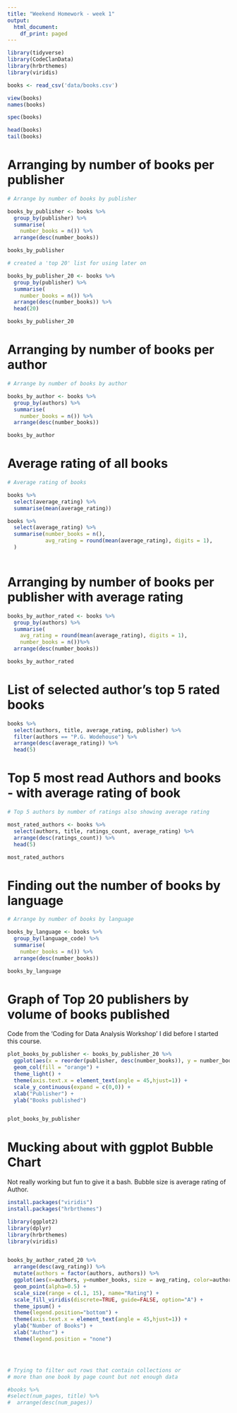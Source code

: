 ```yaml
---
title: "Weekend Homework - week 1"
output:
  html_document:
    df_print: paged
---
```


```r
library(tidyverse)
library(CodeClanData)
library(hrbrthemes)
library(viridis)

books <- read_csv('data/books.csv')

view(books)
names(books)
```

```r
spec(books)

head(books)
tail(books)
```


# Arranging by number of books per publisher


```r
# Arrange by number of books by publisher

books_by_publisher <- books %>% 
  group_by(publisher) %>% 
  summarise(
    number_books = n()) %>% 
  arrange(desc(number_books))

books_by_publisher

# created a 'top 20' list for using later on

books_by_publisher_20 <- books %>% 
  group_by(publisher) %>% 
  summarise(
    number_books = n()) %>% 
  arrange(desc(number_books)) %>% 
  head(20)

books_by_publisher_20


```
# Arranging by number of books per author

```r
# Arrange by number of books by author

books_by_author <- books %>% 
  group_by(authors) %>% 
  summarise(
    number_books = n()) %>% 
  arrange(desc(number_books))

books_by_author
```
# Average rating of all books

```r

# Average rating of books

books %>% 
  select(average_rating) %>% 
  summarise(mean(average_rating))

books %>% 
  select(average_rating) %>% 
  summarise(number_books = n(),
            avg_rating = round(mean(average_rating), digits = 1),
  ) 
  

```
# Arranging by number of books per publisher with average rating

```r
books_by_author_rated <- books %>% 
  group_by(authors) %>% 
  summarise(
    avg_rating = round(mean(average_rating), digits = 1),
    number_books = n())%>% 
  arrange(desc(number_books))

books_by_author_rated
```
# List of selected author's top 5 rated books

```r
books %>% 
  select(authors, title, average_rating, publisher) %>% 
  filter(authors == "P.G. Wodehouse") %>% 
  arrange(desc(average_rating)) %>% 
  head(5)

```
# Top 5 most read Authors and books - with average rating of book

```r
# Top 5 authors by number of ratings also showing average rating

most_rated_authors <- books %>% 
  select(authors, title, ratings_count, average_rating) %>% 
  arrange(desc(ratings_count)) %>% 
  head(5)

most_rated_authors

```

# Finding out the number of books by language

```r
# Arrange by number of books by language

books_by_language <- books %>% 
  group_by(language_code) %>% 
  summarise(
    number_books = n()) %>% 
  arrange(desc(number_books))

books_by_language
```



# Graph of Top 20 publishers by volume of books published

Code from the 'Coding for Data Analysis Workshop' I did before I started this course.


```r

plot_books_by_publisher <- books_by_publisher_20 %>%
  ggplot(aes(x = reorder(publisher, desc(number_books)), y = number_books)) +
  geom_col(fill = "orange") + 
  theme_light() +
  theme(axis.text.x = element_text(angle = 45,hjust=1)) +
  scale_y_continuous(expand = c(0,0)) +
  xlab("Publisher") + 
  ylab("Books published")


plot_books_by_publisher

```
# Mucking about with ggplot Bubble Chart

Not really working but fun to give it a bash.
Bubble size is average rating of Author.
```r

install.packages("viridis")
install.packages("hrbrthemes")

library(ggplot2)
library(dplyr)
library(hrbrthemes)
library(viridis)


books_by_author_rated_20 %>%
  arrange(desc(avg_rating)) %>%
  mutate(authors = factor(authors, authors)) %>%
  ggplot(aes(x=authors, y=number_books, size = avg_rating, color=authors)) +
  geom_point(alpha=0.5) +
  scale_size(range = c(.1, 15), name="Rating") +
  scale_fill_viridis(discrete=TRUE, guide=FALSE, option="A") +
  theme_ipsum() +
  theme(legend.position="bottom") +
  theme(axis.text.x = element_text(angle = 45,hjust=1)) +
  ylab("Number of Books") +
  xlab("Author") +
  theme(legend.position = "none")





```



```r
# Trying to filter out rows that contain collections or 
# more than one book by page count but not enough data

#books %>% 
#select(num_pages, title) %>% 
#  arrange(desc(num_pages))



```




